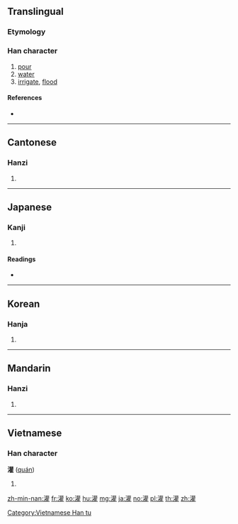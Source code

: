 {{also|潅}}
==Translingual==

===Etymology===
{{Han compound|水|雚|c1=s|c2=p|t1=water|ls=psc}}

===Han character===
{{Han char|rn=85|rad=水|as=18|sn=21|four=34114|canj=ETRG}}

# [[pour]]
# [[water]]
# [[irrigate]], [[flood]]

====References====
* {{Han ref|kx=0662.350|dkj=18759|dj=1071.300|hdz=31786.130|uh=704C|ud=28748|bh=C4E9|bd=50409}}

----

==Cantonese==

===Hanzi===
{{yue-hanzi|jyut=|y=gun3}}

# {{defn|lang=yue|sort=水18}}

----

==Japanese==

===Kanji===
{{ja-kanji|grade=|rs=水18}}

# {{defn|lang=ja|sort=水18}}

====Readings====
* {{ja-readings|on=[[かん]] (kan)|kun=[[そそぐ]] (sosogu)}}

----

==Korean==

===Hanja===
{{ko-hanja|hangeul=관|eumhun=|rv=gwan|mr=kwan|y=kwan}}

# {{defn|lang=ko|sort=水18}}

----

==Mandarin==

===Hanzi===
{{cmn-hanzi|pin=[[guàn]] ([[guan4]])|wg=kuan<sup>4</sup>}}

# {{defn|lang=cmn|sort=水18}}

----

==Vietnamese==

===Han character===
'''灌''' ([[quán]])

# {{defn|lang=vi}}

[[Category:Vietnamese Han tu]]

[[zh-min-nan:灌]]
[[fr:灌]]
[[ko:灌]]
[[hu:灌]]
[[mg:灌]]
[[ja:灌]]
[[no:灌]]
[[pl:灌]]
[[th:灌]]
[[zh:灌]]